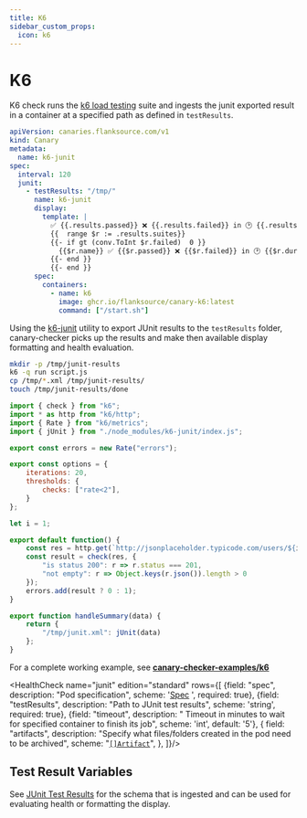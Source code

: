 ```yaml
---
title: K6
sidebar_custom_props:
  icon: k6
---
```


# <Icon name="k6" /> K6

K6 check runs the [k6 load testing](https://k6.io/) suite and ingests the junit exported result in a container at a specified path as defined in `testResults`.

```yaml title="k6-junit"
apiVersion: canaries.flanksource.com/v1
kind: Canary
metadata:
  name: k6-junit
spec:
  interval: 120
  junit:
    - testResults: "/tmp/"
      name: k6-junit
      display:
        template: |
          ✅ {{.results.passed}} ❌ {{.results.failed}} in 🕑 {{.results.duration}}
          {{  range $r := .results.suites}}
          {{- if gt (conv.ToInt $r.failed)  0 }}
            {{$r.name}} ✅ {{$r.passed}} ❌ {{$r.failed}} in 🕑 {{$r.duration}}
          {{- end }}
          {{- end }}
      spec:
        containers:
          - name: k6
            image: ghcr.io/flanksource/canary-k6:latest
            command: ["/start.sh"]
```

Using the [k6-junit](https://github.com/l-ross/k6-junit) utility to export JUnit results to the `testResults` folder, canary-checker picks up the results and make then available display formatting and health evaluation.

```bash title="start.sh"
mkdir -p /tmp/junit-results
k6 -q run script.js
cp /tmp/*.xml /tmp/junit-results/
touch /tmp/junit-results/done
```

```javascript title="script.js"
import { check } from "k6";
import * as http from "k6/http";
import { Rate } from "k6/metrics";
import { jUnit } from "./node_modules/k6-junit/index.js";

export const errors = new Rate("errors");

export const options = {
    iterations: 20,
    thresholds: {
        checks: ["rate<2"],
    }
};

let i = 1;

export default function() {
    const res = http.get(`http://jsonplaceholder.typicode.com/users/${i++}`);
    const result = check(res, {
        "is status 200": r => r.status === 201,
        "not empty": r => Object.keys(r.json()).length > 0
    });
    errors.add(result ? 0 : 1);
}

export function handleSummary(data) {
    return {
        "/tmp/junit.xml": jUnit(data)
    };
}
```

For a complete working example, see **[canary-checker-examples/k6](https://github.com/flanksource/canary-checker-examples/tree/main/k6)**

<HealthCheck name="junit" edition="standard"  rows={[
  {field: "spec", description: "Pod specification", scheme: '[Spec](https://kubernetes.io/docs/reference/generated/kubernetes-api/v1.20/#podspec-v1-core) ', required: true},
  {field: "testResults", description: "Path to JUnit test results", scheme: 'string', required: true},
  {field: "timeout", description: " Timeout in minutes to wait for specified container to finish its job", scheme: 'int', default: '5'},
  {
  field: "artifacts",
  description: "Specify what files/folders created in the pod need to be archived",
  scheme: "[`[]Artifact`](#artifact)",
},
]}/>


## Test Result Variables

See [JUnit Test Results](../reference/junit#test-result-variables) for the schema that is ingested and can be used for evaluating health or formatting the display.
